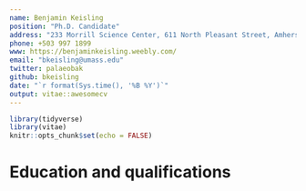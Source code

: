 ```yaml
---
name: Benjamin Keisling
position: "Ph.D. Candidate"
address: "233 Morrill Science Center, 611 North Pleasant Street, Amherst, MA 01003"
phone: +503 997 1899
www: https://benjaminkeisling.weebly.com/
email: "bkeisling@umass.edu"
twitter: palaeobak
github: bkeisling
date: "`r format(Sys.time(), '%B %Y')`"
output: vitae::awesomecv
---
```


```r
library(tidyverse)
library(vitae)
knitr::opts_chunk$set(echo = FALSE)
```



# Education and qualifications

